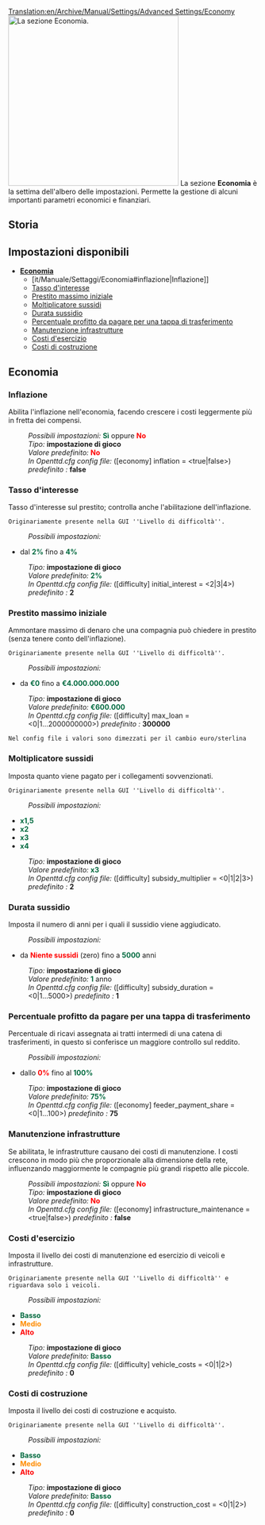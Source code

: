 [[Translation:en/Archive/Manual/Settings/Advanced Settings/Economy]]
{{it/Manuale/Settaggi/MenuImp}}
[[File:it/Manuale/Impostazioni economia.png|thumb|343px|right|La sezione ''Economia''.]]
La sezione '''Economia''' è la settima dell'albero delle impostazioni. Permette la gestione di alcuni importanti parametri economici e finanziari.
==Storia==
==Impostazioni disponibili==
*[[it/Manuale/Settaggi/Economia#economia|'''Economia''']]
**[it/Manuale/Settaggi/Economia#inflazione|Inflazione]]
**[[it/Manuale/Settaggi/Economia#tasso-d-interesse|Tasso d'interesse]]
**[[it/Manuale/Settaggi/Economia#prestito-massimo-iniziale|Prestito massimo iniziale]]
**[[it/Manuale/Settaggi/Economia#moltiplicatore-sussidi|Moltiplicatore sussidi]]
**[[it/Manuale/Settaggi/Economia#durata-sussidio|Durata sussidio]]
**[[it/Manuale/Settaggi/Economia#percentuale-profitto-da-pagare-per-una-tappa-di-trasferimento|Percentuale profitto da pagare per una tappa di trasferimento]]
**[[it/Manuale/Settaggi/Economia#manutenzione-infrastrutture|Manutenzione infrastrutture]]
**[[it/Manuale/Settaggi/Economia#costi-d-esercizio|Costi d'esercizio]]
**[[it/Manuale/Settaggi/Economia#costi-di-costruzione|Costi di costruzione]] 

==Economia==
===Inflazione===
{{it/Funzione|0.2|float=right|text=(dalla [[en/Archive/OpenTTD/OpenTTD 0.2.0|0.2.0]])}}
Abilita l'inflazione nell'economia, facendo crescere i costi leggermente più in fretta dei compensi.
:''Possibili impostazioni:'' <span style="color:#00693E">'''Sì'''</span> oppure <span style="color:red">'''No'''</span> 
:''Tipo:'' '''impostazione di gioco''' 
:''Valore predefinito:'' <span style="color:red">'''No'''</span>
:''In Openttd.cfg config file:'' ([economy] inflation = <true|false>) ''predefinito :'' '''false'''
{{en/-}}
===Tasso d'interesse===
{{it/Funzione|0.2|float=right|text=(dalla [[en/Archive/OpenTTD/OpenTTD 0.2.0|0.2.0]])}}
Tasso d'interesse sul prestito; controlla anche l'abilitazione dell'inflazione.
<pre style="width: 50%">Originariamente presente nella GUI ''Livello di difficoltà''.</pre>
:''Possibili impostazioni:''
*dal <span style="color:#00693E">'''2%'''</span> fino a <span style="color:#00693E">'''4%'''</span>
:''Tipo:'' '''impostazione di gioco''' 
:''Valore predefinito:'' <span style="color:#00693E">'''2%'''</span>
:''In Openttd.cfg config file:'' ([difficulty] initial_interest = <2|3|4>) ''predefinito :'' '''2'''
{{en/-}}
===Prestito massimo iniziale===
{{it/Funzione|0.2|float=right|text=(dalla [[en/Archive/OpenTTD/OpenTTD 0.2.0|0.2.0]])}}
Ammontare massimo di denaro che una compagnia può chiedere in prestito (senza tenere conto dell'inflazione).
<pre style="width: 50%">Originariamente presente nella GUI ''Livello di difficoltà''.</pre>
:''Possibili impostazioni:''
*da <span style="color:#00693E">'''&euro;0'''</span> fino a <span style="color:#00693E">'''&euro;4.000.000.000'''</span>
:''Tipo:'' '''impostazione di gioco''' 
:''Valore predefinito:'' <span style="color:#00693E">'''&euro;600.000'''</span>
:''In Openttd.cfg config file:'' ([difficulty] max_loan = <0|1...2000000000>) ''predefinito :'' '''300000'''
<pre style="width: 50%">Nel config file i valori sono dimezzati per il cambio euro/sterlina</pre>
{{en/-}}
===Moltiplicatore sussidi===
{{it/Funzione|0.2|float=right|text=(dalla [[en/Archive/OpenTTD/OpenTTD 0.2.0|0.2.0]])}}
Imposta quanto viene pagato per i collegamenti sovvenzionati.
<pre style="width: 50%">Originariamente presente nella GUI ''Livello di difficoltà''.</pre>
:''Possibili impostazioni:''
*<span style="color:#00693E">'''x1,5'''</span>
*<span style="color:#00693E">'''x2'''</span>
*<span style="color:#00693E">'''x3'''</span>
*<span style="color:#00693E">'''x4'''</span>
:''Tipo:'' '''impostazione di gioco''' 
:''Valore predefinito:'' <span style="color:#00693E">'''x3'''</span>
:''In Openttd.cfg config file:'' ([difficulty] subsidy_multiplier = <0|1|2|3>) ''predefinito :'' '''2'''
{{en/-}}
===Durata sussidio===
{{it/Funzione|12.0|float=right|text=(dalla 12.0-beta1 #9081)}}
Imposta il numero di anni per i quali il sussidio viene aggiudicato.
:''Possibili impostazioni:''
*da <span style="color:red">'''Niente sussidi'''</span> (zero) fino a <span style="color:#00693E">'''5000'''</span> anni
:''Tipo:'' '''impostazione di gioco''' 
:''Valore predefinito:'' <span style="color:#00693E">'''1'''</span> anno
:''In Openttd.cfg config file:'' ([difficulty] subsidy_duration = <0|1...5000>) ''predefinito :'' '''1'''
{{en/-}}
===Percentuale profitto da pagare per una tappa di trasferimento===
{{it/Funzione|12.0|float=right|text=(dalla [[en/Archive/OpenTTD/OpenTTD 1.0.0#1-0-0-beta2-2010-01-05|1.0.0-beta2]] r18703)}}
Percentuale di ricavi assegnata ai tratti intermedi di una catena di trasferimenti, in questo si conferisce un maggiore controllo sul reddito.
:''Possibili impostazioni:''
*dallo <span style="color:red">'''0%'''</span> fino al <span style="color:#00693E">'''100%'''</span>
:''Tipo:'' '''impostazione di gioco''' 
:''Valore predefinito:'' <span style="color:#00693E">'''75%'''</span>
:''In Openttd.cfg config file:'' ([economy] feeder_payment_share = <0|1...100>) ''predefinito :'' '''75'''
{{en/-}}
===Manutenzione infrastrutture===
{{it/Funzione|1.2|float=right|text=(dalla [[en/Archive/OpenTTD/OpenTTD 1.2.0#1-2-0-beta1-2011-12-24|1.2.0-beta1]] r23415)}}
Se abilitata, le infrastrutture causano dei costi di manutenzione. I costi crescono in modo più che proporzionale alla dimensione della rete, influenzando maggiormente le compagnie più grandi rispetto alle piccole.
:''Possibili impostazioni:'' <span style="color:#00693E">'''Sì'''</span> oppure <span style="color:red">'''No'''</span> 
:''Tipo:'' '''impostazione di gioco''' 
:''Valore predefinito:'' <span style="color:red">'''No'''</span>
:''In Openttd.cfg config file:'' ([economy] infrastructure_maintenance = <true|false>) ''predefinito :'' '''false'''
{{en/-}}
===Costi d'esercizio===
{{it/Funzione|0.2|float=right|text=(dalla [[en/Archive/OpenTTD/OpenTTD 0.2.0|0.2.0]])}}
Imposta il livello dei costi di manutenzione ed esercizio di veicoli e infrastrutture.
<pre style="width: 50%">Originariamente presente nella GUI ''Livello di difficoltà'' e riguardava solo i veicoli.</pre>
:''Possibili impostazioni:''
*<span style="color:#00693E">'''Basso'''</span>
*<span style="color:darkorange">'''Medio'''</span>
*<span style="color:red">'''Alto'''</span>
:''Tipo:'' '''impostazione di gioco''' 
:''Valore predefinito:'' <span style="color:#00693E">'''Basso'''</span>
:''In Openttd.cfg config file:'' ([difficulty] vehicle_costs = <0|1|2>) ''predefinito :'' '''0'''
{{en/-}}
===Costi di costruzione===
{{it/Funzione|0.2|float=right|text=(dalla [[en/Archive/OpenTTD/OpenTTD 0.2.0|0.2.0]])}}
Imposta il livello dei costi di costruzione e acquisto.
<pre style="width: 50%">Originariamente presente nella GUI ''Livello di difficoltà''.</pre>
:''Possibili impostazioni:''
*<span style="color:#00693E">'''Basso'''</span>
*<span style="color:darkorange">'''Medio'''</span>
*<span style="color:red">'''Alto'''</span>
:''Tipo:'' '''impostazione di gioco''' 
:''Valore predefinito:'' <span style="color:#00693E">'''Basso'''</span>
:''In Openttd.cfg config file:'' ([difficulty] construction_cost = <0|1|2>) ''predefinito :'' '''0'''
{{en/-}}
